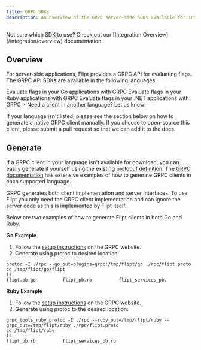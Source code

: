 ```yaml
---
title: GRPC SDKs
description: An overview of the GRPC server-side SDKs available for integrating with Flipt.
---
```


<Info>
  Not sure which SDK to use? Check out our [Integration
  Overview](/integration/overview) documentation.
</Info>

## Overview

For server-side applications, Flipt provides a GRPC API for evaluating flags. The GRPC API SDKs are available in the following languages:

<CardGroup cols={2}>
  <Card
    href="https://github.com/flipt-io/flipt/tree/main/sdk/go"
    title="Go"
    icon="golang"
    color="#00add8"
  >
    Evaluate flags in your Go applications with GRPC
  </Card>
  <Card
    href="https://github.com/flipt-io/flipt-grpc-ruby"
    title="Ruby"
    icon="gem"
    color="#cd412b"
  >
    Evaluate flags in your Ruby applications with GRPC
  </Card>
  <Card
    href="https://github.com/flipt-io/flipt-grpc-dotnet"
    title=".NET"
    icon="microsoft"
    color="#4c8abe"
  >
    Evaluate flags in your .NET applications with GRPC
  </Card>
  <Card
    href="https://github.com/flipt-io/flipt/discussions/2208"
    title="Request a Client"
    icon="github"
    color="#000000"
  >
    > Need a client in another language? Let us know!
  </Card>
</CardGroup>

If your language isn't listed, please see the section below on how to generate
a native GRPC client manually. If you choose to open-source this client, please
submit a pull request so that we can add it to the docs.

## Generate

If a GRPC client in your language isn't available for download, you can easily
generate it yourself using the existing
[protobuf definition](https://github.com/flipt-io/flipt/blob/main/rpc/flipt/flipt.proto).
The [GRPC documentation](https://grpc.io/docs/) has extensive examples of how to
generate GRPC clients in each supported language.

<Note>
  GRPC generates both client implementation and server interfaces. To use Flipt
  you only need the GRPC client implementation and can ignore the server code as
  this is implemented by Flipt itself.
</Note>

Below are two examples of how to generate Flipt clients in both Go and Ruby.

**Go Example**

1. Follow the [setup instructions](https://grpc.io/docs/quickstart/go/) on the GRPC website.
2. Generate using protoc to desired location:

```console
protoc -I ./rpc --go_out=plugins=grpc:/tmp/flipt/go ./rpc/flipt.proto
cd /tmp/flipt/go/flipt
ls
flipt.pb.go          flipt_pb.rb          flipt_services_pb.
```

**Ruby Example**

1. Follow the [setup instructions](https://grpc.io/docs/quickstart/ruby/) on the GRPC website.
2. Generate using protoc to the desired location:

```console
grpc_tools_ruby_protoc -I ./rpc --ruby_out=/tmp/flipt/ruby --grpc_out=/tmp/flipt/ruby ./rpc/flipt.proto
cd /tmp/flipt/ruby
ls
flipt_pb.rb          flipt_services_pb.rb
```

